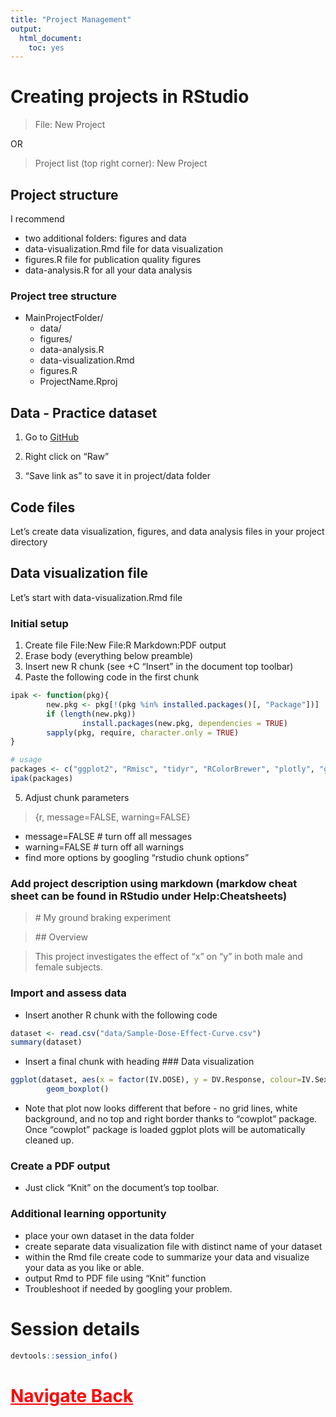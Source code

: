 ---
title: "Project Management"
output:
  html_document:
    toc: yes
---

# Creating projects in RStudio

> File: New Project

OR

> Project list (top right corner): New Project

## Project structure

I recommend 

* two additional folders: figures and data
* data-visualization.Rmd file for data visualization
* figures.R file for publication quality figures
* data-analysis.R for all your data analysis

### Project tree structure

* MainProjectFolder/
    + data/
    + figures/
    + data-analysis.R
    + data-visualization.Rmd
    + figures.R 
    + ProjectName.Rproj
        


## Data - Practice dataset

1. Go to <a href="https://github.com/sergioschr/R_workshop/blob/master/data/Sample-Dose-Effect-Curve.csv" target="_blank">GitHub</a>

2. Right click on "Raw"

3. "Save link as" to save it in project/data folder


## Code files

Let's create data visualization, figures, and data analysis files in your project directory

## Data visualization file

Let's start with data-visualization.Rmd file

### Initial setup

1. Create file File:New File:R Markdown:PDF output
2. Erase body (everything below preamble)
3. Insert new R chunk (see +C "Insert" in the document top toolbar)
4. Paste the following code in the first chunk

```{r, message=FALSE, warning=FALSE}

ipak <- function(pkg){
        new.pkg <- pkg[!(pkg %in% installed.packages()[, "Package"])]
        if (length(new.pkg))
                install.packages(new.pkg, dependencies = TRUE)
        sapply(pkg, require, character.only = TRUE)
}

# usage
packages <- c("ggplot2", "Rmisc", "tidyr", "RColorBrewer", "plotly", "ggplot2", "nlme", "dplyr", "cowplot", "grid", "gridExtra") # add or remove packages as needed
ipak(packages)
```

5. Adjust chunk parameters

> {r, message=FALSE, warning=FALSE}

* message=FALSE # turn off all messages
* warning=FALSE # turn off all warnings
* find more options by googling "rstudio chunk options"

### Add project description using markdown (markdow cheat sheet can be found in RStudio under Help:Cheatsheets)

> \# My ground braking experiment

> \#\# Overview

> This project investigates the effect of "x" on "y" in both male and female subjects.


### Import and assess data

* Insert another R chunk with the following code


```{r}
dataset <- read.csv("data/Sample-Dose-Effect-Curve.csv")
summary(dataset)

```

* Insert a final chunk with heading \#\#\# Data visualization

```{r}
ggplot(dataset, aes(x = factor(IV.DOSE), y = DV.Response, colour=IV.Sex)) +
        geom_boxplot()
```


* Note that plot now looks different that before - no grid lines, white background, and no top and right border thanks to "cowplot" package. Once "cowplot" package is loaded ggplot plots will be automatically cleaned up. 



### Create a PDF output

* Just click "Knit" on the document's top toolbar.


### Additional learning opportunity

* place your own dataset in the data folder
* create separate data visualization file with distinct name of your dataset
* within the Rmd file create code to summarize your data and visualize your data as you like or able.
* output Rmd to PDF file using "Knit" function
* Troubleshoot if needed by googling your problem.




# Session details




```{r}
devtools::session_info()
```


# <a href="/R_workshop" class="topic" style="color:red">Navigate Back</a>